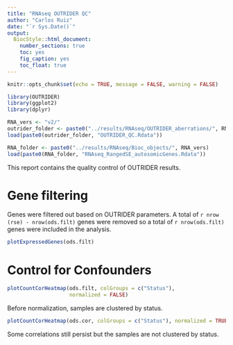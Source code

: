 ```yaml
---
title: "RNAseq OUTRIDER QC"
author: "Carlos Ruiz"
date: "`r Sys.Date()`"
output:
  BiocStyle::html_document:
    number_sections: true
    toc: yes
    fig_caption: yes
    toc_float: true
---
```


```r
knitr::opts_chunk$set(echo = TRUE, message = FALSE, warning = FALSE)
```

```r
library(OUTRIDER)
library(ggplot2)
library(dplyr)

RNA_vers <- "v2/"
outrider_folder <- paste0("../results/RNAseq/OUTRIDER_aberrations/", RNA_vers)
load(paste0(outrider_folder, "OUTRIDER_QC.Rdata"))

RNA_folder <- paste0("../results/RNAseq/Bioc_objects/", RNA_vers)
load(paste0(RNA_folder, "RNAseq_RangedSE_autosomicGenes.Rdata"))
```

This report contains the quality control of OUTRIDER results.

# Gene filtering

Genes were filtered out based on OUTRIDER parameters. A total of `r nrow (rse) - nrow(ods.filt)` genes were removed so a total of `r nrow(ods.filt)` genes were included in the analysis.

```r
plotExpressedGenes(ods.filt)
```

# Control for Confounders

```r
plotCountCorHeatmap(ods.filt, colGroups = c("Status"),
                    normalized = FALSE)
```

Before normalization, samples are clustered by status.

```r
plotCountCorHeatmap(ods.cor, colGroups = c("Status"), normalized = TRUE)
```

Some correlations still persist but the samples are not clustered by status.